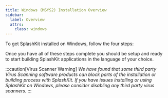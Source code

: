 ```yaml
---
title: Windows (MSYS2) Installation Overview
sidebar:
  label: Overview
  attrs:
    class: windows
---
```


To get SplashKit installed on Windows, follow the four steps:


<CardGrid>
  <LinkCard
  title="Install MSYS2 and Command Line Tools"
  description="Step 1"
  href="/splashkit.io-starlight/installation/windows-msys2/step-1/"
  />
  <LinkCard
  title="Install SplashKit"
  description="Step 2"
  href="/splashkit.io-starlight/installation/windows-msys2/step-2/"
  />
  <LinkCard
  title="Install Visual Studio Code"
  description="Step 3"
  href="/splashkit.io-starlight/installation/windows-msys2/step-3/"
  />
  <LinkCard
  title="Install Language Specific Tools"
  description="Step 4"
  href="/splashkit.io-starlight/installation/windows-msys2/step-4/"
  />
</CardGrid >

Once you have all of these steps complete you should be setup and ready to
start building SplashKit applications in the language of your choice.

:::caution[Virus Scanner Warning]
_We have found that some third party Virus Scanning software products can block
parts of the installation or building process with SplashKit. If you have
issues installing or using SplashKit on Windows, please consider disabling
any third party virus scanners._
:::
